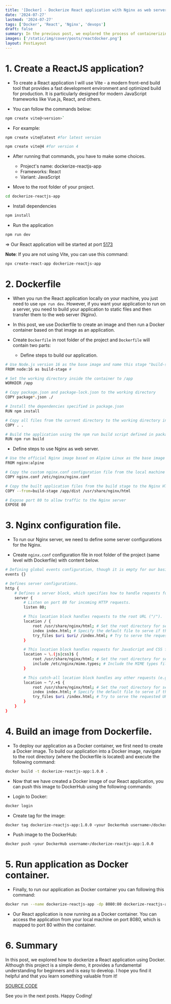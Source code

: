```yaml
---
title: '[Docker] - Dockerize React application with Nginx as web server.'
date: '2024-07-27'
lastmod: '2024-07-27'
tags: ['Docker', 'React', 'Nginx', 'devops']
draft: false
summary: In the previous post, we explored the process of containerizing a backend service using Spring Boot. In this post, we will delve into how to containerize a frontend application built with React, using Nginx as the web server.
images: ['/static/img/cover/posts/reactdocker.png']
layout: PostLayout
---
```


<TOCInline toc={props.toc} asDisclosure toHeading={3} />

# 1. Create a ReactJS application?

- To create a React application I will use Vite - a modern front-end build tool that provides a fast development environment and optimized build for production. It is particularly designed for modern JavaScript frameworks like Vue.js, React, and others.

- You can follow the commands below:

```sh
npm create vite@<version>`
```

- For example:

```sh
npm create vite@latest #for latest version
```

```sh
npm create vite@4 #for version 4
```

- After running that commands, you have to make some choices.

  - Project's name: dockerize-reactjs-app
  - Frameworks: React
  - Variant: JavaScript

- Move to the root folder of your project.

```sh
cd dockerize-reactjs-app
```

- Install dependencies

```sh
npm install
```

- Run the application

```sh
npm run dev
```

=> Our React application will be started at port [5173](http://localhost:5173/)

**Note**: If you are not using Vite, you can use this command:

```sh
npx create-react-app dockerize-reactjs-app
```

# 2. Dockerfile

- When you run the React application locally on your machine, you just need to use `npm run dev`. However, if you want your application to run on a server, you need to build your application to static files and then transfer them to the web server (Nginx).

- In this post, we use Dockerfile to create an image and then run a Docker container based on that image as an application.

- Create `Dockerfile` in root folder of the project and `Dockerfile` will contain two parts:

  - Define steps to build our application.

```sh
# Use Node.js version 16 as the base image and name this stage "build-stage"
FROM node:16 as build-stage #

# Set the working directory inside the container to /app
WORKDIR /app

# Copy package.json and package-lock.json to the working directory
COPY package*.json ./

# Install the dependencies specified in package.json
RUN npm install

# Copy all files from the current directory to the working directory in the container
COPY . .

# Build the application using the npm run build script defined in package.json
RUN npm run build
```

- Define steps to use Nginx as web server.

```sh
# Use the official Nginx image based on Alpine Linux as the base image
FROM nginx:alpine

# Copy the custom nginx.conf configuration file from the local machine to the container
COPY nginx.conf /etc/nginx/nginx.conf

# Copy the built application files from the build stage to the Nginx HTML directory
COPY --from=build-stage /app/dist /usr/share/nginx/html

# Expose port 80 to allow traffic to the Nginx server
EXPOSE 80
```

# 3. Nginx configuration file.

- To run our Nginx server, we need to define some server configurations for the Nginx.

- Create `nginx.conf` configuration file in root folder of the project (same level with Dockerfile) with content below.

```sh
# Defining global events configuration, though it is empty for our basic setup.
events {}

# Defines server configurations.
http {
    # Defines a server block, which specifies how to handle requests for a specific domain or IP.
    server {
        # Listen on port 80 for incoming HTTP requests.
        listen 80;

        # This location block handles requests to the root URL ("/").
        location / {
            root /usr/share/nginx/html; # Set the root directory for serving files.
            index index.html; # Specify the default file to serve if the directory is requested.
            try_files $uri $uri/ /index.html; # Try to serve the requested URI, and if it is not found, fall back to index.html.
        }

        # This location block handles requests for JavaScript and CSS files.
        location ~ \.(js|css)$ {
            root /usr/share/nginx/html; # Set the root directory for serving files.
            include /etc/nginx/mime.types; # Include the MIME types file to ensure the correct content type is set for these files.
        }

        # This catch-all location block handles any other requests (e.g., routes in a SPA).
        location ~ ^/.+$ {
            root /usr/share/nginx/html; # Set the root directory for serving files.
            index index.html; # Specify the default file to serve if the directory is requested.
            try_files $uri /index.html; # Try to serve the requested URI, and if it is not found, fall back to index.html.
        }
    }
}
```

# 4. Build an image from Dockerfile.

- To deploy our application as a Docker container, we first need to create a Docker image. To build our application into a Docker image, navigate to the root directory (where the Dockerfile is located) and execute the following command:

```sh
docker build -t dockerize-reactjs-app:1.0.0 .
```

- Now that we have created a Docker image of our React application, you can push this image to DockerHub using the following commands:

- Login to Docker:

```sh
docker login
```

- Create tag for the image:

```sh
docker tag dockerize-reactjs-app:1.0.0 <your DockerHub username>/dockerize-reactjs-app:1.0.0
```

- Push image to the DockerHub:

```sh
docker push <your DockerHub username>/dockerize-reactjs-app:1.0.0
```

# 5. Run application as Docker container.

- Finally, to run our application as Docker container you can following this command:

```sh
docker run --name dockerize-reactjs-app -dp 8080:80 dockerize-reactjs-app:1.0.0
```

- Our React application is now running as a Docker container. You can access the application from your local machine on port 8080, which is mapped to port 80 within the container.

# 6. Summary

In this post, we explored how to dockerize a React application using Docker. Although this project is a simple demo, it provides a fundamental understanding for beginners and is easy to develop. I hope you find it helpful and that you learn something valuable from it!

[SOURCE CODE](https://github.com/canhnd15/dockerize-react-app)

See you in the next posts. Happy Coding!
